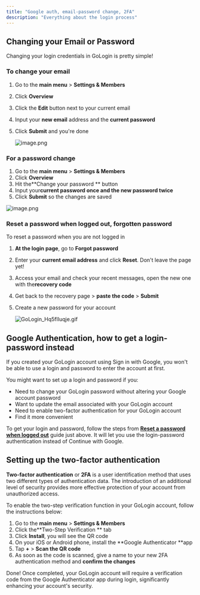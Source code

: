 ```yaml
---
title: "Google auth, email-password change, 2FA"
description: "Everything about the login process"
---
```


## Changing your Email or Password

Changing your login credentials in GoLogin is pretty simple\!

### To change your email

1. Go to the **main menu** \> **Settings & Members**
2. Click **Overview**
3. Click the **Edit** button next to your current email
4. Input your **new email** address and the **current password**
5. Click **Submit** and you're done

   ![image.png](/images/image.png)

### For a password change

1. Go to the **main menu** \> **Settings & Members**
2. Click **Overview**
3. Hit the\*\*Change your password \*\* button
4. Input your**current password once and the new password twice**
5. Click **Submit** so the changes are saved

![image.png](/images/image.png)

### Reset a password when logged out, forgotten password

To reset a password when you are not logged in

1. **At the login page**, go to **Forgot password**
2. Enter your **current email address** and click **Reset**. Don't leave the page yet\!
3. Access your email and check your recent messages, open the new one with the**recovery code**
4. Get back to the recovery page \> **paste the code** \> **Submit**
5. Create a new password for your account

   ![GoLogin_Hq5flIuqje.gif](/images/GoLogin_Hq5flIuqje.gif)

## Google Authentication, how to get a login-password instead

If you created your GoLogin account using Sign in with Google, you won't be able to use a login and password to enter the account at first.

You might want to set up a login and password if you:

- Need to change your GoLogin password without altering your Google account password
- Want to update the email associated with your GoLogin account
- Need to enable two-factor authentication for your GoLogin account
- Find it more convenient

To get your login and password, follow the steps from [**Reset a password when logged out**](https://docs.gologin.com/account-migration-support/account-and-billing/google-auth-password-change-2fa#reset-a-password-when-logged-out-forgotten-password) guide just above. It will let you use the login-password authentication instead of Continue with Google. 

## Setting up the two-factor authentication

**Two-factor authentication** or **2FA** is a user identification method that uses two different types of authentication data. The introduction of an additional level of security provides more effective protection of your account from unauthorized access.

To enable the two-step verification function in your GoLogin account, follow the instructions below:

1. Go to the **main menu** \> **Settings & Members**
2. Click the**Two-Step Verification ** tab
3. Click **Install**, you will see the QR code
4. On your iOS or Android phone, install the **Google Authenticator **app
5. Tap **\+** \> **Scan the QR code**
6. As soon as the code is scanned, give a name to your new 2FA authentication method and **confirm the changes**

Done\! Once completed, your GoLogin account will require a verification code from the Google Authenticator app during login, significantly enhancing your account's security.